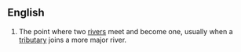 ==English==

# The point where two [[river]]s meet and become one, usually when a [[tributary]] joins a more major river.